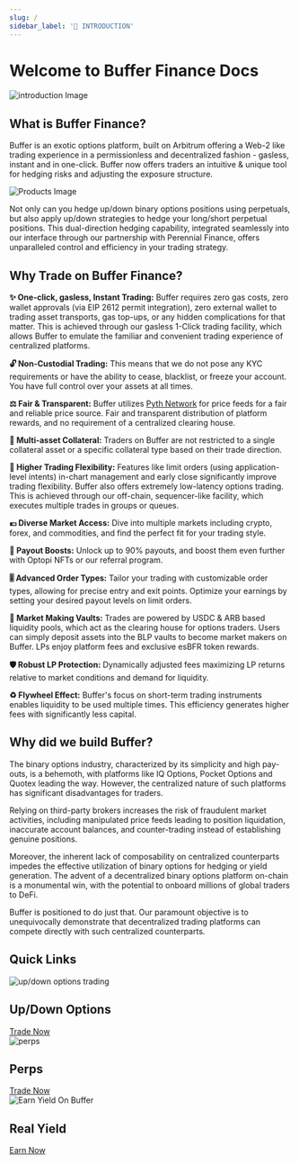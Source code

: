 ```yaml
---
slug: /
sidebar_label: '🐙 INTRODUCTION'
---
```


# Welcome to Buffer Finance Docs 
![introduction Image](/img/general/intro.png)

## What is Buffer Finance?
Buffer is an exotic options platform, built on Arbitrum offering a Web-2 like trading experience in a permissionless and decentralized fashion - gasless, instant and in one-click.
Buffer now offers traders an intuitive & unique tool for hedging risks and adjusting the exposure structure. 

![Products Image](/img/general/products.png)

Not only can you hedge up/down binary options positions using perpetuals, but also apply up/down strategies to hedge your long/short perpetual positions. This dual-direction hedging capability, integrated seamlessly into our interface through our partnership with Perennial Finance, offers unparalleled control and efficiency in your trading strategy. 

## Why Trade on Buffer Finance?

**✨ One-click, gasless, Instant Trading:**
Buffer requires zero gas costs, zero wallet approvals (via EIP 2612 permit integration), zero external wallet to trading asset transports, gas top-ups, or any hidden complications for that matter. This is achieved through our gasless 1-Click trading facility, which allows Buffer to emulate the familiar and convenient trading experience of centralized platforms. 

**🔓 Non-Custodial Trading:**
This means that we do not pose any KYC requirements or have the ability to cease, blacklist, or freeze your account. You have full control over your assets at all times. 

**⚖️ Fair & Transparent:**
Buffer utilizes [Pyth Network](https://pyth.network/) for price feeds for a fair and reliable price source. Fair and transparent distribution of platform rewards, and no requirement of a centralized clearing house.

**💠 Multi-asset Collateral:**
Traders on Buffer are not restricted to a single collateral asset or a specific collateral type based on their trade direction. 

**🌊 Higher Trading Flexibility:**
Features like limit orders (using application-level intents) in-chart management and early close significantly improve trading flexibility. Buffer also offers extremely low-latency options trading. This is achieved through our off-chain, sequencer-like facility, which executes multiple trades in groups or queues. 

**💶 Diverse Market Access:**
Dive into multiple markets including crypto, forex, and commodities, and find the perfect fit for your trading style. 

**🔋 Payout Boosts:** 
Unlock up to 90% payouts, and boost them even further with Optopi NFTs or our referral program.

**🎚 Advanced Order Types:** 
Tailor your trading with customizable order types, allowing for precise entry and exit points. Optimize your earnings by setting your desired payout levels on limit orders.

**🏦 Market Making Vaults:** 
Trades are powered by USDC & ARB based liquidity pools, which act as the clearing house for options traders. Users can simply deposit assets into the BLP vaults to become market makers on Buffer. LPs enjoy platform fees and exclusive esBFR token rewards.

**🛡 Robust LP Protection:** 
Dynamically adjusted fees maximizing LP returns relative to market conditions and demand for liquidity.

**♻️ Flywheel Effect:** 
Buffer's focus on short-term trading instruments enables liquidity to be used multiple times. This efficiency generates higher fees with significantly less capital.

## Why did we build Buffer?
The binary options industry, characterized by its simplicity and high pay-outs, is a behemoth, with platforms like IQ Options, Pocket Options and Quotex leading the way. However, the centralized nature of such platforms has significant disadvantages for traders. 

Relying on third-party brokers increases the risk of fraudulent market activities, including manipulated price feeds leading to position liquidation, inaccurate account balances, and counter-trading instead of establishing genuine positions. 

Moreover, the inherent lack of composability on centralized counterparts impedes the effective utilization of binary options for hedging or yield generation.
The advent of a decentralized binary options platform on-chain is a monumental win, with the potential to onboard millions of global traders to DeFi. 

Buffer is positioned to do just that. Our paramount objective is to unequivocally demonstrate that decentralized trading platforms can compete directly with such centralized counterparts.


## Quick Links

<div className="card-container">

  <div className="card">
    <img src="/img/general/up-down.png" alt="up/down options trading" />
    <div className="card-content">
      <h2 className="card-title">Up/Down Options</h2>
      <a href="https://app.buffer.finance/#/binary" className="card-button" target="_blank" rel="noopener noreferrer">Trade Now</a>
    </div>
  </div>

  <div className="card">
    <img src="/img/general/perps.png" alt="perps"/>
    <div className="card-content">
      <h2 className="card-title">Perps</h2>
      <a href="https://earn.buffer.finance/" className="card-button" target="_blank" rel="noopener noreferrer">Trade Now</a>
    </div>
  </div>

  <div className="card">
    <img src="/img/general/earn.png" alt="Earn Yield On Buffer" />
    <div className="card-content">
      <h2 className="card-title">Real Yield</h2>
      <a href="https://earn.buffer.finance/" className="card-button" target="_blank" rel="noopener noreferrer">Earn Now</a>
    </div>
  </div>
</div>





